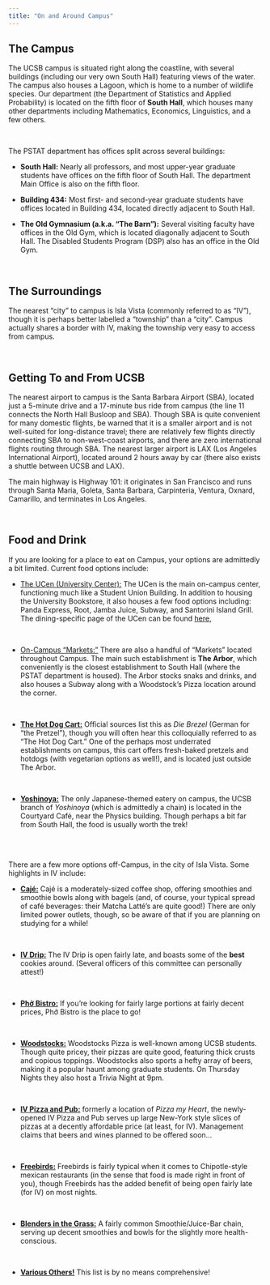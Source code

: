 ```yaml
---
title: "On and Around Campus"
---
```


## The Campus

The UCSB campus is situated right along the coastline, with several buildings (including our very own South Hall) featuring views of the water. The campus also houses a Lagoon, which is home to a number of wildlife species. Our department (the Department of Statistics and Applied Probability) is located on the fifth floor of <b>South Hall</b>, which houses many other departments including Mathematics, Economics, Linguistics, and a few others.

\

The PSTAT department has offices split across several buildings:

  - **South Hall:** Nearly all professors, and most upper-year graduate students
  have offices on the fifth floor of South Hall. The department Main Office is also on the fifth floor.

  

  - **Building 434:** Most first- and second-year graduate students have offices located in Building 434, located directly adjacent to South Hall.


  - **The Old Gymnasium (a.k.a. "The Barn"):** Several visiting faculty have offices in the Old Gym, which is located diagonally adjacent to South Hall. The Disabled Students Program (DSP) also has an office in the Old Gym.



\

## The Surroundings

The nearest "city" to campus is Isla Vista (commonly referred to as "IV"), though it is perhaps better labelled a "township" than a "city". Campus actually shares a border with IV, making the township very easy to access from campus.

\

## Getting To and From UCSB

The nearest airport to campus is the Santa Barbara Airport (SBA), located just a 5-minute drive and a
17-minute bus ride from campus (the line 11 connects the North Hall Busloop and SBA). Though SBA is quite convenient for many domestic flights, be warned that it is a smaller airport and is not well-suited for long-distance travel; there are relatively few flights directly connecting SBA to non-west-coast airports, and there are zero international flights routing through SBA. The nearest larger airport is LAX (Los Angeles International Airport), located around 2 hours away by car (there also exists a shuttle between UCSB and LAX). \

The main highway is Highway 101: it originates in San Francisco and runs through Santa Maria, Goleta, Santa Barbara, Carpinteria, Ventura, Oxnard, Camarillo, and terminates in Los Angeles.

\


<h2>Food and Drink</h2>

If you are looking for a place to eat on Campus, your options are admittedly a bit limited. Current food options include:

<ul>
  <li><a href= "https://ucen.ucsb.edu/" target = "_blank">The UCen (University Center):</a> The UCen is the main on-campus center, functioning much like a
  Student Union Building. In addition to housing the University Bookstore, it also houses a few food options including: Panda Express, Root,
  Jamba Juice, Subway, and Santorini Island Grill. The dining-specific page of the UCen can be found <a href = "https://ucen.ucsb.edu/dining" target = "_blank">here</a>,</li>

  <br>

  <li><a href= "https://dining.ucsb.edu/eateries-markets" target = "_blank">On-Campus "Markets:"</a> There are also a handful of "Markets" located throughout Campus. The main
  such establishment is <b>The Arbor</b>, which conveniently is the closest establishment to South Hall (where the PSTAT department is housed). The Arbor
  stocks snaks and drinks, and also houses a Subway along with a Woodstock's Pizza location around the corner. </li>

  <br>

  <li><b><u>The Hot Dog Cart:</u></b></a> Official sources list this as <i>Die Brezel</i> (German for "the Pretzel"), though you will often hear this colloquially referred to
  as "The Hot Dog Cart." One of the perhaps most underrated establishments on campus, this cart offers fresh-baked pretzels and hotdogs (with vegetarian options as well!),
  and is located just outside The Arbor.</li>

  <br>

  <li><b><u>Yoshinoya:</u></b> The only Japanese-themed eatery on campus, the UCSB branch of <i>Yoshinoya</i> (which is admittedly a chain) is located in the Courtyard Café,
  near the Physics building. Though perhaps a bit far from South Hall, the food is usually worth the trek!</li>
</ul>

<br>
<br>

There are a few more options off-Campus, in the city of Isla Vista. Some highlights in IV include:

<ul>
  <li><b><u>Cajé:</u></b> Cajé is a moderately-sized coffee shop, offering smoothies and smoothie bowls along with bagels (and, of course, your typical spread of café beverages:
    their Matcha Latté's are quite good!) There are only limited power outlets, though, so be aware of that if you are planning on studying for a while!</li>

    <br>

  <li><b><u>IV Drip:</u></b> The IV Drip is open fairly late, and boasts some of the <b>best</b> cookies around. (Several officers of this committee can personally attest!)</li>

    <br>

  <li><b><u>Phở Bistro:</u></b> If you're looking for fairly large portions at fairly decent prices, Phở Bistro is the place to go!</li>

    <br>

  <li><b><u>Woodstocks:</u></b> Woodstocks Pizza is well-known among UCSB students. Though quite pricey, their pizzas are quite good, featuring thick crusts and copious toppings. Woodstocks also sports a hefty array of beers, making it a popular haunt among graduate students. On Thursday Nights they also host a Trivia Night at 9pm.</li>

   <br>
   
   <li><b><u>IV Pizza and Pub:</u></b> formerly a location of <i>Pizza my Heart</i>, the newly-opened IV Pizza and Pub serves up large New-York style slices of pizzas at a decently affordable price (at least, for IV). Management claims that beers and wines planned to be offered soon...
   
   <br>

  <li><b><u>Freebirds:</u></b> Freebirds is fairly typical when it comes to Chipotle-style mexican restaurants (in the sense that food is made right in front of you), though Freebirds has the added benefit of being open fairly late (for IV) on most nights.</li>

  <br>

 <li><b><u>Blenders in the Grass:</u></b> A fairly common Smoothie/Juice-Bar chain, serving up decent smoothies and bowls for the slightly more health-conscious.</li>

   <br>

  <li><b><u>Various Others!</u></b> This list is by no means comprehensive!</li>

</ul>
